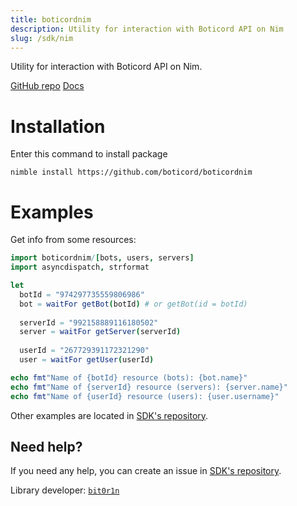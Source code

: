 ```yaml
---
title: boticordnim
description: Utility for interaction with Boticord API on Nim
slug: /sdk/nim
---
```


Utility for interaction with Boticord API on Nim.

[GitHub repo](https://github.com/boticord/boticordnim)
[Docs](https://boticord.github.io/boticordnim/)

# Installation

Enter this command to install package

```
nimble install https://github.com/boticord/boticordnim
```

# Examples
Get info from some resources:

```nim
import boticordnim/[bots, users, servers]
import asyncdispatch, strformat

let
  botId = "974297735559806986"
  bot = waitFor getBot(botId) # or getBot(id = botId)
  
  serverId = "992158889116180502"
  server = waitFor getServer(serverId)
  
  userId = "267729391172321290"
  user = waitFor getUser(userId)

echo fmt"Name of {botId} resource (bots): {bot.name}"
echo fmt"Name of {serverId} resource (servers): {server.name}"
echo fmt"Name of {userId} resource (users): {user.username}"
```
Other examples are located in [SDK's repository](https://github.com/boticord/boticordnim/tree/master/examples).

## Need help?

If you need any help, you can create an issue in [SDK's repository](https://github.com/boticord/boticordnim/issues).

Library developer: [`bit0r1n`](https://boticord.top/profile/267729391172321290)

